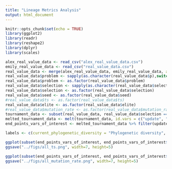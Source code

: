 ```yaml
---
title: "Lineage Metrics Analysis"
output: html_document
---
```


```r
knitr::opts_chunk$set(echo = TRUE)
library(ggplot2)
library(readr)
library(reshape2)
library(dplyr)
library(scales)
```


```r
alex_real_value_data <- read_csv("alex_real_value_data.csv")
emily_real_value_data <- read_csv("real_value_data.csv")
real_value_data <- merge(alex_real_value_data, emily_real_value_data, all = TRUE)
real_value_data$problem <- sapply(as.character(real_value_data$p),switch,"0"="Himmelblau","1"="Six-hump camel back","2"="Shubert", "6"="Composition function 2")
real_value_data$problem <- as.factor(real_value_data$problem)
real_value_data$selection <- sapply(as.character(real_value_data$selection),switch,"0"="Tournament","1"="Lexicase","2"="Eco-EA", "3"="MAP-Elites", "4"="Roulette", "5"="Drift")
real_value_data$selection <- as.factor(real_value_data$selection)
real_value_data$seed <- as.factor(real_value_data$seed)
#real_value_data$ts <- as.factor(real_value_data$ts)
real_value_data$elite <- as.factor(real_value_data$elite)
#real_value_data$mutation_rate <- as.factor(real_value_data$mutation_rate)
tournament_data <- subset(real_value_data, real_value_data$selection == "Tournament" & real_value_data$elite == 0)
melted_tournament_data <- melt(tournament_data, id.vars = c("update", "selection", "seed", "elite", "mutation_rate", "le", "p", "problem", "g", "ts"))
end_points_vars_of_interest <- melted_tournament_data %>% filter(update==5000) %>% filter(variable %in% c("mrca_depth", "dominant_deleterious_steps", "mean_evolutionary_distinctiveness", "variance_evolutionary_distinctiveness", "current_phylogenetic_diversity", "mean_pairwise_distance", "variance_pairwise_distance", "ave_depth"))

labels <- c(current_phylogenetic_diversity = "Phylogenetic diversity", dominant_deleterious_steps = "Dominant deleterious steps", mean_evolutionary_distinctiveness="Mean evo. distinctiveness", mean_pairwise_distance="Mean pairwise distance", mrca_depth="MRCA depth", variance_evolutionary_distinctiveness="Variance evo. distinctiveness", variance_pairwise_distance = "Variance pairwise distance")


```

```r
ggplot(subset(end_points_vars_of_interest, end_points_vars_of_interest$mutation_rate==.001), aes(x=ts, y=value, color=problem)) + stat_summary(fun.y = median, fun.ymin = function(x){quantile(x)[2]}, fun.ymax=function(x){quantile(x)[4]}) +stat_summary(geom="line", fun.y=median)+ theme_classic() + scale_x_log10("Tournament size", breaks=c(2,4,8,16)) + scale_y_continuous("", labels=comma) + facet_wrap(~variable, scales="free_y", labeller = labeller(variable=labels)) + scale_color_discrete("Problem") + theme(legend.position = "bottom")
ggsave("../figs/all_ts.png", width=7, height=5) 
```


```r
ggplot(subset(end_points_vars_of_interest, end_points_vars_of_interest$ts==4), aes(x=mutation_rate, y=value, color=problem)) + stat_summary(fun.y = median, fun.ymin = function(x){quantile(x)[2]}, fun.ymax=function(x){quantile(x)[4]}) +stat_summary(geom="line", fun.y=median)+ theme_classic() + scale_x_log10("Mutation rate", labels=scientific) + scale_y_continuous("", labels=comma) + facet_wrap(~variable, scales="free_y", labeller = labeller(variable=labels)) +scale_color_discrete("Problem") +theme(legend.position = "bottom")
ggsave("../figs/all_mutation_rate.png", width=7, height=5)

```